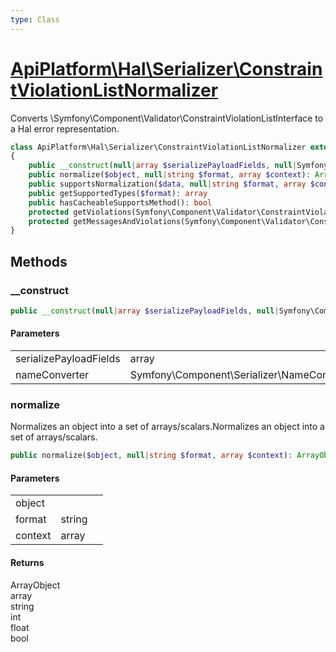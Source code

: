 ```yaml
---
type: Class
---
```


# [ApiPlatform\Hal\Serializer\ConstraintViolationListNormalizer](/docs/vmain/reference/Hal/Serializer/ConstraintViolationListNormalizer)

Converts \Symfony\Component\Validator\ConstraintViolationListInterface to a Hal error representation.

```php
class ApiPlatform\Hal\Serializer\ConstraintViolationListNormalizer extends `<a href="/docs/vmain/reference/Serializer/AbstractConstraintViolationListNormalizer">ApiPlatform\Serializer\AbstractConstraintViolationListNormalizer</a>` implements `<a href="/docs/vmain/reference/Serializer/CacheableSupportsMethodInterface">ApiPlatform\Serializer\CacheableSupportsMethodInterface</a>`, Symfony\Component\Serializer\Normalizer\NormalizerInterface
{
    public __construct(null|array $serializePayloadFields, null|Symfony\Component\Serializer\NameConverter\NameConverterInterface $nameConverter)
    public normalize($object, null|string $format, array $context): ArrayObject|array|string|int|float|bool
    public supportsNormalization($data, null|string $format, array $context): bool
    public getSupportedTypes($format): array
    public hasCacheableSupportsMethod(): bool
    protected getViolations(Symfony\Component\Validator\ConstraintViolationListInterface $constraintViolationList): array
    protected getMessagesAndViolations(Symfony\Component\Validator\ConstraintViolationListInterface $constraintViolationList): array
}
```
## Methods

### __construct



```php
public __construct(null|array $serializePayloadFields, null|Symfony\Component\Serializer\NameConverter\NameConverterInterface $nameConverter)
```

#### Parameters

<table><tbody>
<tr><td>serializePayloadFields</td><td>array</td><td></td></tr><tr><td>nameConverter</td><td>Symfony\Component\Serializer\NameConverter\NameConverterInterface</td><td></td></tr>
</tbody>
</table>

### normalize

Normalizes an object into a set of arrays/scalars.Normalizes an object into a set of arrays/scalars.

```php
public normalize($object, null|string $format, array $context): ArrayObject|array|string|int|float|bool
```

#### Parameters

<table><tbody>
<tr><td>object</td><td></td><td></td></tr><tr><td>format</td><td>string</td><td></td></tr><tr><td>context</td><td>array</td><td></td></tr>
</tbody>
</table>

#### Returns

ArrayObject<br />array<br />string<br />int<br />float<br />bool
